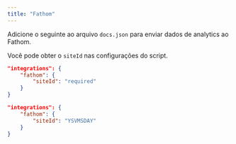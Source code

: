 ```yaml
---
title: "Fathom"
---
```


Adicione o seguinte ao arquivo `docs.json` para enviar dados de analytics ao Fathom.

Você pode obter o `siteId` nas configurações do script.

<CodeGroup>

```json Opções de analytics em docs.json
"integrations": {
    "fathom": {
        "siteId": "required"
    }
}
```

```json Exemplo
"integrations": {
    "fathom": {
        "siteId": "YSVMSDAY"
    }
}
```

</CodeGroup>